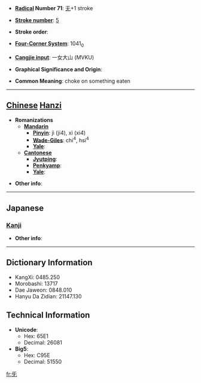 * '''[[Wiktionary:Chinese radical index| Radical]] Number 71''': [[Wiktionary:Chinese radical index 无|无]]+1 stroke

* '''[[Wiktionary:Chinese total strokes index|Stroke number]]''': [[Wiktionary:Chinese total strokes index 5|5]]

* '''Stroke order''': 

* '''[[Wiktionary:Chinese four corner index|Four-Corner System]]''': 1041<sub>0</sub>

* '''[[Wiktionary:Chinese Cangjie index|Cangjie input]]''': 一女大山 (MVKU)

* '''Graphical Significance and Origin''': 

* '''Common Meaning''': choke on something eaten

----

== [[Chinese]] [[Hanzi]] ==

* '''Romanizations'''
** '''[[Mandarin]]'''
*** '''[[Pinyin]]''': jì (ji4), xì (xi4)
*** '''[[Wade-Giles]]''': chi<sup>4</sup>, hsi<sup>4</sup>
*** '''[[Yale]]''': 
** '''[[Cantonese]]'''
*** '''[[Jyutping]]''':
*** '''[[Penkyamp]]''': 
*** '''[[Yale]]''': 

* '''Other info''': 

----

==Japanese==
===[[Kanji]]===
{{kanji|on readings=[[き]] (ki), [[け]] (ke)|kun readings=[[むせぶ]] (musebu)}}

* '''Other info''':  

----

== Dictionary Information ==

* KangXi: 0485.250
* Morobashi: 13717
* Dae Jaweon: 0848.010
* Hanyu Da Zidian: 21147.130

== Technical Information ==

* '''Unicode''':
** Hex: 65E1
** Decimal: 26081
* '''Big5''':
** Hex: C95E
** Decimal: 51550

[[fr:旡]]